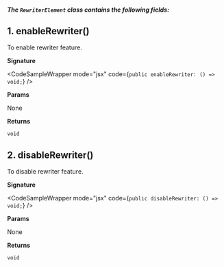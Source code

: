 
##### The `RewriterElement` class contains the following fields:

## 1. enableRewriter()

To enable rewriter feature.

**Signature**

<CodeSampleWrapper mode="jsx" code={`
public enableRewriter: () => void;
`} />

**Params**

None 

**Returns**

`void`

## 2. disableRewriter()

To disable rewriter feature.

**Signature**

<CodeSampleWrapper mode="jsx" code={`
public disableRewriter: () => void;
`} />

**Params**

None 

**Returns**

`void`
